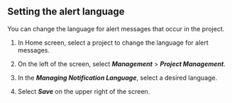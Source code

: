 ## Setting the alert language

You can change the language for alert messages that occur in the project.

1. In Home screen, select a project to change the language for alert messages.

2. On the left of the screen, select **_Management_** > **_Project Management_**.

3. In the **_Managing Notification Language_**, select a desired language.

4. Select **_Save_** on the upper right of the screen.
